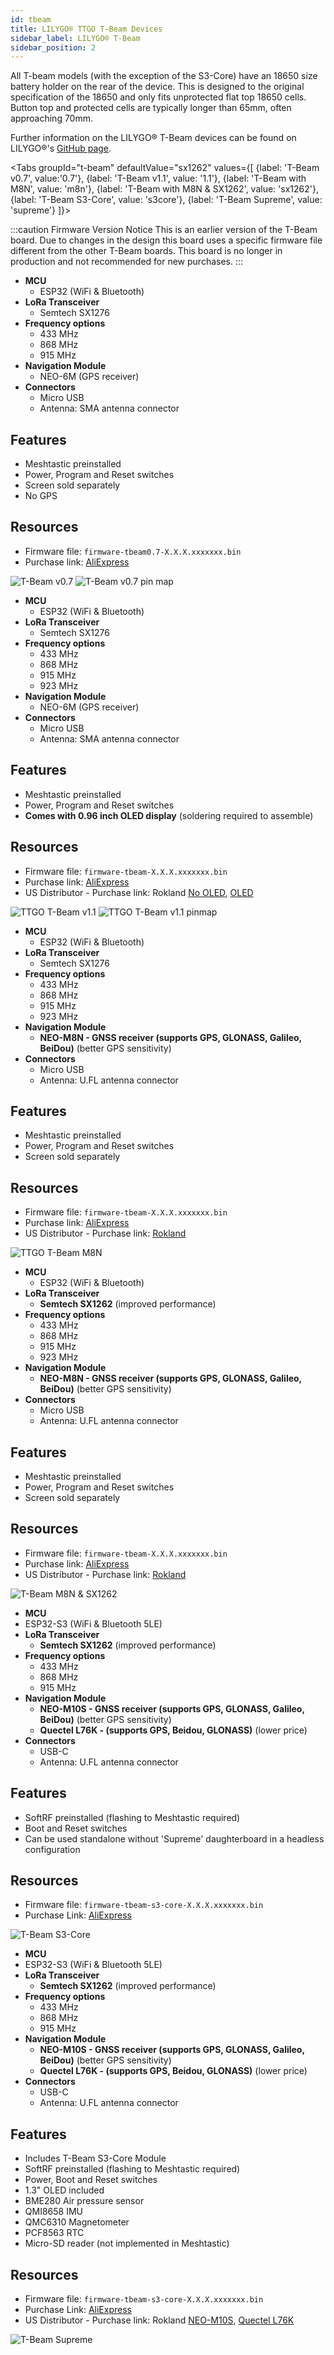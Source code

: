 ```yaml
---
id: tbeam
title: LILYGO® TTGO T-Beam Devices
sidebar_label: LILYGO® T-Beam
sidebar_position: 2
---
```



All T-beam models (with the exception of the S3-Core) have an 18650 size battery holder on the rear of the device. This is designed to the original specification of the 18650 and only fits unprotected flat top 18650 cells. Button top and protected cells are typically longer than 65mm, often approaching 70mm.

Further information on the LILYGO® T-Beam devices can be found on LILYGO®'s [GitHub page](https://github.com/Xinyuan-LilyGO/LilyGo-LoRa-Series).

<Tabs
groupId="t-beam"
defaultValue="sx1262"
values={[
{label: 'T-Beam v0.7', value:'0.7'},
{label: 'T-Beam v1.1', value: '1.1'},
{label: 'T-Beam with M8N', value: 'm8n'},
{label: 'T-Beam with M8N & SX1262', value: 'sx1262'},
{label: 'T-Beam S3-Core', value: 's3core'},
{label: 'T-Beam Supreme', value: 'supreme'}
]}>

<TabItem value="0.7">

:::caution Firmware Version Notice
This is an earlier version of the T-Beam board. Due to changes in the design this board uses a specific firmware file different from the other T-Beam boards. This board is no longer in production and not recommended for new purchases.
:::

- **MCU**
  - ESP32 (WiFi & Bluetooth)
- **LoRa Transceiver**
  - Semtech SX1276
- **Frequency options**
  - 433 MHz
  - 868 MHz
  - 915 MHz
- **Navigation Module**
  - NEO-6M (GPS receiver)
- **Connectors**
  - Micro USB
  - Antenna: SMA antenna connector

## Features

- Meshtastic preinstalled
- Power, Program and Reset switches
- Screen sold separately
- No GPS

## Resources

- Firmware file: `firmware-tbeam0.7-X.X.X.xxxxxxx.bin`
- Purchase link: [AliExpress](https://www.aliexpress.com/item/4000469332610.html)

![T-Beam v0.7](/img/hardware/t-beam-v0.7.png)
![T-Beam v0.7 pin map](/img/hardware/t-beam_v0.7_pinmap.jpeg)

</TabItem>
<TabItem value="1.1">

- **MCU**
  - ESP32 (WiFi & Bluetooth)
- **LoRa Transceiver**
  - Semtech SX1276
- **Frequency options**
  - 433 MHz
  - 868 MHz
  - 915 MHz
  - 923 MHz
- **Navigation Module**
  - NEO-6M (GPS receiver)
- **Connectors**
  - Micro USB
  - Antenna: SMA antenna connector

<!-- trunk-ignore(markdownlint/MD024) -->
## Features

- Meshtastic preinstalled
- Power, Program and Reset switches
- **Comes with 0.96 inch OLED display** (soldering required to assemble)

<!-- trunk-ignore(markdownlint/MD024) -->
## Resources

- Firmware file: `firmware-tbeam-X.X.X.xxxxxxx.bin`
- Purchase link: [AliExpress](https://www.aliexpress.com/item/4001178678568.html)
- US Distributor - Purchase link: Rokland [No OLED](https://store.rokland.com/products/lilygo-ttgo-t-beam-v1-1-lora-esp32-development-board-wifi-bluetooth-module-gps-neo-6m-sx1276-915mhz-q219?ref=8Bb2mUO5i-jKwt), [OLED](https://store.rokland.com/products/lilygo-ttgo-meshtastic-t-beam-v1-1-esp32-lora-915-mhz-wireless-module-wifi-gps-neo-6m-with-oled-display-soldered-for-arduino-q349)

![TTGO T-Beam v1.1](/img/hardware/t-beam-v1.1.png)
![TTGO T-Beam v1.1 pinmap](/img/hardware/t-beam_v1.1_pinmap.webp)

</TabItem>

<TabItem value="m8n">

- **MCU**
  - ESP32 (WiFi & Bluetooth)
- **LoRa Transceiver**
  - Semtech SX1276
- **Frequency options**
  - 433 MHz
  - 868 MHz
  - 915 MHz
  - 923 MHz
- **Navigation Module**
  - **NEO-M8N - GNSS receiver (supports GPS, GLONASS, Galileo, BeiDou)** (better GPS sensitivity)
- **Connectors**
  - Micro USB
  - Antenna: U.FL antenna connector

<!-- trunk-ignore(markdownlint/MD024) -->
## Features

- Meshtastic preinstalled
- Power, Program and Reset switches
- Screen sold separately

<!-- trunk-ignore(markdownlint/MD024) -->
## Resources

- Firmware file: `firmware-tbeam-X.X.X.xxxxxxx.bin`
- Purchase link: [AliExpress](https://www.aliexpress.com/item/32889583204.html)
- US Distributor - Purchase link: [Rokland](https://store.rokland.com/products/lilygo-ttgo-t-beam-v1-1-ipex-esp32-lora-915mhz-wifi-wireless-bluetooth-module-gps-neo-m8n-ipex-18650-battery-holder-q107?ref=8Bb2mUO5i-jKwt)

![TTGO T-Beam M8N](/img/hardware/t-beam-m8n.png)

</TabItem>
<TabItem value="sx1262">

- **MCU**
  - ESP32 (WiFi & Bluetooth)
- **LoRa Transceiver**
  - **Semtech SX1262** (improved performance)
- **Frequency options**
  - 433 MHz
  - 868 MHz
  - 915 MHz
  - 923 MHz
- **Navigation Module**
  - **NEO-M8N - GNSS receiver (supports GPS, GLONASS, Galileo, BeiDou)** (better GPS sensitivity)
- **Connectors**
  - Micro USB
  - Antenna: U.FL antenna connector

<!-- trunk-ignore(markdownlint/MD024) -->
## Features

- Meshtastic preinstalled
- Power, Program and Reset switches
- Screen sold separately

<!-- trunk-ignore(markdownlint/MD024) -->
## Resources

- Firmware file: `firmware-tbeam-X.X.X.xxxxxxx.bin`
- Purchase link: [AliExpress](https://www.aliexpress.com/item/4001287221970.html)
- US Distributor - Purchase link: [Rokland](https://store.rokland.com/products/lilygo-t-beam-v1-1-neo-m8n-gnss-ipex-lora-sx1262-915mhz-wireless-module-wifi-bluetooth-board-q215?ref=8Bb2mUO5i-jKwt)

![T-Beam M8N & SX1262](/img/hardware/t-beam-sx1262.png)

</TabItem>
<TabItem value = "s3core">

  - **MCU**
  - ESP32-S3 (WiFi & Bluetooth 5LE)
- **LoRa Transceiver**
  - **Semtech SX1262** (improved performance)
- **Frequency options**
  - 433 MHz
  - 868 MHz
  - 915 MHz
- **Navigation Module**
  - **NEO-M10S - GNSS receiver (supports GPS, GLONASS, Galileo, BeiDou)** (better GPS sensitivity)
  - **Quectel L76K - (supports GPS, Beidou, GLONASS)** (lower price)
- **Connectors**
  - USB-C
  - Antenna: U.FL antenna connector
  
<!-- trunk-ignore(markdownlint/MD024) -->
## Features
  
- SoftRF preinstalled (flashing to Meshtastic required)
- Boot and Reset switches
- Can be used standalone without 'Supreme' daughterboard in a headless configuration
  
<!-- trunk-ignore(markdownlint/MD024) -->
## Resources

  - Firmware file: `firmware-tbeam-s3-core-X.X.X.xxxxxxx.bin`
  - Purchase Link: [AliExpress](https://www.aliexpress.com/item/1005005418286231.html)

![T-Beam S3-Core](/img/hardware/T-BEAM-S3Core.jpg)

</TabItem>
<TabItem value = "supreme">

  - **MCU**
  - ESP32-S3 (WiFi & Bluetooth 5LE)
- **LoRa Transceiver**
  - **Semtech SX1262** (improved performance)
- **Frequency options**
  - 433 MHz
  - 868 MHz
  - 915 MHz
- **Navigation Module**
  - **NEO-M10S - GNSS receiver (supports GPS, GLONASS, Galileo, BeiDou)** (better GPS sensitivity)
  - **Quectel L76K - (supports GPS, Beidou, GLONASS)** (lower price)
- **Connectors**
  - USB-C
  - Antenna: U.FL antenna connector
  
<!-- trunk-ignore(markdownlint/MD024) -->
## Features
  
- Includes T-Beam S3-Core Module
- SoftRF preinstalled (flashing to Meshtastic required)
- Power, Boot and Reset switches
- 1.3" OLED included
- BME280 Air pressure sensor
- QMI8658 IMU
- QMC6310 Magnetometer
- PCF8563 RTC
- Micro-SD reader (not implemented in Meshtastic)
  
<!-- trunk-ignore(markdownlint/MD024) -->
## Resources

  - Firmware file: `firmware-tbeam-s3-core-X.X.X.xxxxxxx.bin`
  - Purchase Link: [AliExpress](https://www.aliexpress.com/item/1005005418286231.html)
  - US Distributor - Purchase link: Rokland [NEO-M10S](https://store.rokland.com/products/lilygo-t-beam-supreme-esp32-s3-lora-development-board-sx1262-915mhz-gps-l76k-or-u-blox?variant=41051191378003), [Quectel L76K](https://store.rokland.com/products/lilygo-t-beam-supreme-esp32-s3-lora-development-board-sx1262-915mhz-gps-l76k-or-u-blox?variant=41051191345235)


![T-Beam Supreme](/img/hardware/T-BEAM-S3-Supreme.jpg)

</TabItem>

</Tabs>
